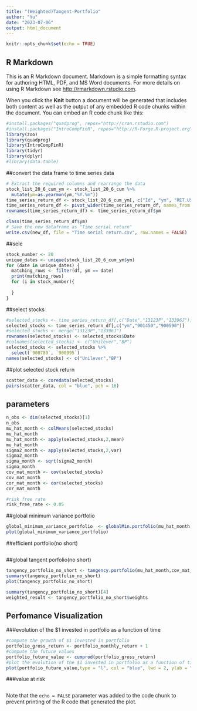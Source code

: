 ```yaml
---
title: "(Weighted)Tangent-Portfolio"
author: "Yu"
date: "2023-07-06"
output: html_document
---
```


```r
knitr::opts_chunk$set(echo = TRUE)
```

## R Markdown

This is an R Markdown document. Markdown is a simple formatting syntax for authoring HTML, PDF, and MS Word documents. For more details on using R Markdown see <http://rmarkdown.rstudio.com>.

When you click the **Knit** button a document will be generated that includes both content as well as the output of any embedded R code chunks within the document. You can embed an R code chunk like this:

```r
#install.packages("quadprog", repos="http://cran.rstudio.com")
#install.packages("IntroCompFinR", repos="http://R-Forge.R-project.org")
library(zoo)
library(quadprog)
library(IntroCompFinR)
library(tidyr)
library(dplyr)
#library(data.table)
```

##convert the data frame to time series data
```r
# Extract the required columns and rearrange the data
stock_list_20_6_cum_ym <- stock_list_20_6_cum %>%
  mutate(ym=as.yearmon(ym,"%Y.%m"))
time_series_return_df <- stock_list_20_6_cum_ym[, c("Id", "ym", "RET.USD")]
time_series_return_df <- pivot_wider(time_series_return_df, names_from = Id, values_from = RET.USD)
rownames(time_series_return_df) <- time_series_return_df$ym

class(time_series_return_df$ym)
# Save the new dataframe as "Time serial return"
write.csv(new_df, file = "Time serial return.csv", row.names = FALSE)

```

##sele
```r
stock_number <- 20
unique_dates <- unique(stock_list_20_6_cum_ym$ym)
for (date in unique_dates) {
  matching_rows <- filter(df, ym == date)
  print(matching_rows)
  for (i in stock_number){
    
  }
}
```



##select stocks
```r
#selected_stocks <- time_series_return_df[,c("Date","13123P","13396J")]
selected_stocks <- time_series_return_df[,c("ym","901450","900590")]
#selected_stocks <- merge("13123P","13396J")
rownames(selected_stocks) <- selected_stocks$Date
#colnames(selected_stocks) <- c("Unilever","BP")
selected_stocks <- selected_stocks %>% 
  select(`900789`, `900995`)
names(selected_stocks) <- c("Unilever","BP")
```


##plot selected stock return
```r
scatter_data <- coredata(selected_stocks)
pairs(scatter_data, col = "blue", pch = 16)
```

## parameters
```r

n_obs <- dim(selected_stocks)[1]
n_obs
mu_hat_month <- colMeans(selected_stocks)
mu_hat_month
mu_hat_month <- apply(selected_stocks,2,mean)
mu_hat_month
sigma2_month <- apply(selected_stocks,2,var)
sigma2_month
sigma_month <- sqrt(sigma2_month)
sigma_month
cov_mat_month <- cov(selected_stocks)
cov_mat_month
cor_mat_month <- cor(selected_stocks)
cor_mat_month

#risk free rate
risk_free_rate <- 0.05
```



##global minimum variance portfolio
```r
global_minimum_variance_portfolio  <- globalMin.portfolio(mu_hat_month,cov_mat_month,short = FALSE)
plot(global_minimum_variance_portfolio)
```


##efficient portfolio(no short)
```r

```



##global tangent porfolio(no short)
```r
tangency_portfolio_no_short <- tangency.portfolio(mu_hat_month,cov_mat_month,risk.free = risk_free_rate, shorts = FALSE)
summary(tangency_portfolio_no_short)
plot(tangency_portfolio_no_short)
```
```r
summary(tangency_portfolio_no_short)[4]
weighted_result <- tangency_portfolio_no_short$weights
```

## Perfomance Visualization
###evolution of the $1 invested in portfolio as a function of time
```r
#compute the growth of $1 invested in portfolio
portfolio_gross_return <- portfolio_monthly_return + 1
#compute the future values
portfolio_future_value <- cumprod(portfolio_gross_return)
#plot the evolution of the $1 invested in portfolio as a function of time
plot(portfolio_future_value,type = "l", col = "blue", lwd = 2, ylab = "Dollars", main = "Future value of $1 invested in portfolio")
```

###value at risk
```r

```


Note that the `echo = FALSE` parameter was added to the code chunk to prevent printing of the R code that generated the plot.
